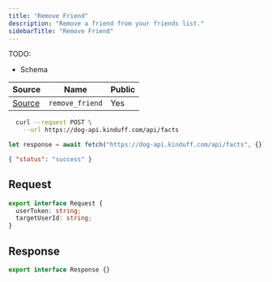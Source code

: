 ```yaml
---
title: "Remove Friend"
description: "Remove a friend from your friends list."
sidebarTitle: "Remove Friend"
---
```


TODO:

- Schema

| Source                                                                                                      | Name     | Public     |
| ----------------------------------------------------------------------------------------------------------- | -------- | ---------- |
| [Source](https://github.com/rivet-gg/opengb-registry/tree/main/modules/friends/scripts/remove_friend.ts) | `remove_friend` | Yes |

<RequestExample>

```bash curl
  curl --request POST \
    --url https://dog-api.kinduff.com/api/facts
```

```typescript TypeScript
let response = await fetch("https://dog-api.kinduff.com/api/facts", {});
```

</RequestExample>

<ResponseExample>

```json Response
{ "status": "success" }
```

</ResponseExample>

## Request

```typescript
export interface Request {
  userToken: string;
  targetUserId: string;
}
```

## Response

```typescript
export interface Response {}
```
